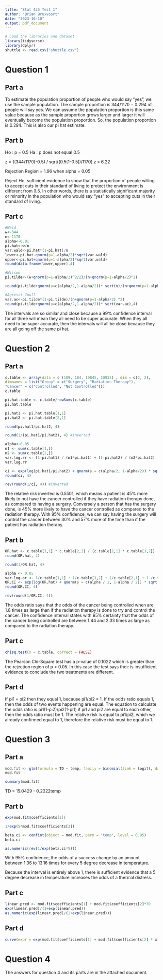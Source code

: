 ```yaml
---
title: "Stat 435 Test 1"
author: "Brian Bruxvoort"
date: "2023-10-10"
output: pdf_document
---
```


```r
# Load the libraries and dataset
library(tidyverse)
library(dplyr)
shuttle <- read.csv("shuttle.csv")
```

# Question 1
## Part a
To estimate the population proportion of people who would say "yes", we use the sample population. The sample proportion is 344/1170 = 0.294 of people will say yes. We can assume the population proportion is this same value because as the sample proportion grows larger and larger it will eventually become the population proportion. So, the population proportion is 0.294. This is also our pi hat estimate.

## Part b
Ho : p = 0.5
Ha : p does not equal 0.5

z = ((344/1170)-0.5) / sqrt((0.5(1-0.5))/1170)
z = 6.22

Rejection Region = 1.96 when alpha = 0.05

Reject Ho, sufficient evidence to show that the proportion of people willing to accept cuts in their standard of living to protect the environment is different from 0.5. In other words, there is a statistically significant majority or minority in the population who would say "yes" to accepting cuts in their standard of living.

## Part c
```r
#Wald
w<-344 
n<-1170
alpha<-0.01 
pi.hat<-w/n 
var.wald<-pi.hat*(1-pi.hat)/n 
lower<-pi.hat-qnorm(p=1-alpha/2)*sqrt(var.wald) 
upper<-pi.hat+qnorm(p=1-alpha/2)*sqrt(var.wald) 
round(data.frame(lower,upper),4)

#Wilson
pi.tilde<-(w+qnorm(p=1-alpha/2)^2/2)/(n+qnorm(p=1-alpha/2)^2)

round(pi.tilde+qnorm(p=c(alpha/2,1-alpha/2))* sqrt(n)/(n+qnorm(p=1-alpha/2)^2)*sqrt(pi.hat* (1-pi.hat)+qnorm(1-alpha/2)^2/(4*n)),4)

#Agresti-Coull
var.ac<-pi.tilde*(1-pi.tilde)/(n+qnorm(p=1-alpha/2) ^2)  
round(pi.tilde+qnorm(p=c(alpha/2,1-alpha/2))* sqrt(var.ac),4)
```

The intervals are so similar and close because a 99% confidence interval for all three will mean they all need to be super accurate. When they all need to be super accurate, then the intervals will all be close because they are all going off the same pi hat.

# Question 2
## Part a
```r
c.table <- array(data = c (189, 104, 10845, 10933) , dim = c(2, 2),
dimnames = list("Group" = c("Surgery", "Radiation Therapy"),
"Cancer" = c("Controlled", "Not Controlled")))
c.table
```

```r
pi.hat.table <- c.table/rowSums(c.table)
pi.hat.table
```

```r
pi.hat1 <- pi.hat.table[1,1]
pi.hat2 <- pi.hat.table[2,1]

round(pi.hat1/pi.hat2, 4)

round(1/(pi.hat1/pi.hat2), 4) #inverted

alpha<-0.05
n1 <- sum(c.table[1,])
n2 <- sum(c.table[2,])
var.log.rr <- (1-pi.hat1) / (n1*pi.hat1) + (1-pi.hat2) / (n2*pi.hat2)
var.log.rr
```

```r
ci <- exp(log(pi.hat1/pi.hat2) + qnorm(p = c(alpha/2, 1-alpha/2)) * sqrt(var.log.rr))
round(ci, 4)

rev(round(1/ci, 4)) #inverted
```

The relative risk inverted is 0.5501, which means a patient is 45% more likely to not have the cancer controlled if they have radiation therapy done, as compared to having a surgery. Conversely a person that has the surgery done, is 45% more likely to have the cancer controlled as compared to the radiation therapy. With 95% confidence, we can say having the surgery will control the cancer between 30% and 57% more of the time than if the patient has radiation therapy. 

## Part b
```r
OR.hat <- c.table[1,1] * c.table[2,2] / (c.table[2,1] * c.table[1,2])
round(OR.hat, 4)

round(1/OR.hat, 4)
```

```r
alpha <- 0.05
var.log.or <- 1/c.table[1,1] + 1/c.table[1,2] + 1/c.table[2,1] + 1 /c.table[2,2]
OR.CI <- exp(log(OR.hat) + qnorm(p = c(alpha / 2, 1-alpha / 2)) * sqrt(var.log.or))
round(OR.CI, 4)

rev(round(1/OR.CI, 4))
```

The odds ratio says that the odds of the cancer being controlled when are 1.8 times as large than if the radiation therapy is done to try and control the cancer. The confidence interval states with 95% certainty that the odds of the cancer being controlled are between 1.44 and 2.33 times as large as compared to the radiation therapy.

## Part c
```r
chisq.test(x = c.table, correct = FALSE)
```

The Pearson Chi-Square test has a p-value of 0.1022 which is greater than the rejection region of p < 0.05. In this case the test says their is insufficient evidence to conclude the two treatments are different.

## Part d
If pi1 = pi2 then they equal 1, because pi1/pi2 = 1. If the odds ratio equals 1, then the odds of two events happening are equal. The equation to calculate the odds ratio is pi1(1-pi2)/pi2(1-pi1) if pi1 and pi2 are equal to each other, then the odds ratio must be 1. The relative risk is equal to pi1/pi2, which we already confirmed equal to 1, therefore the relative risk must be equal to 1.

# Question 3
## Part a
```r
mod.fit <- glm(formula = TD ~ temp, family = binomial(link = logit), data = shuttle)
mod.fit
```

```r
summary(mod.fit)
```

TD = 15.0429 - 0.2322temp

## Part b
```r
exp(mod.fit$coefficients[2])

1/exp(5*mod.fit$coefficients[2])
```

```r
beta.ci <- confint(object = mod.fit, parm = "temp", level = 0.95)
beta.ci
```

```r
as.numeric(rev(1/exp(beta.ci*5)))
```

With 95% confidence, the odds of a success change by an amount between 1.36 to 13.16 times for every 5 degree decrease in temperature.

Because the interval is entirely above 1, there is sufficient evidence that a 5 degree decrease in temperature increases the odds of a thermal distress.

## Part c
```r
linear.pred <- mod.fit$coefficients[1] + mod.fit$coefficients[2]*70
exp(linear.pred)/(1+exp(linear.pred))
as.numeric(exp(linear.pred)/(1+exp(linear.pred)))
```

## Part d
```r
curve(expr = exp(mod.fit$coefficients[1] + mod.fit$coefficients[2] * x) / (1 + exp(mod.fit$coefficients[1] + mod.fit$coefficients[2] * x)), col = "red" , xlim = c(50, 85), ylab = expression(hat(pi)), xlab = "Temp", main = "Estimated probability of thermal distress", panel.first = grid())
```

# Question 4

The answers for question 4 and its parts are in the attached document.
